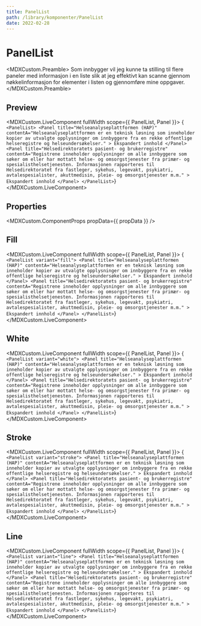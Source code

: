 ```yaml
---
title: PanelList
path: /library/komponenter/PanelList
date: 2022-02-28
---
```



# PanelList

<MDXCustom.Preamble>
  Som innbygger vil jeg kunne ta stilling til flere paneler med informasjon i en liste slik at jeg effektivt kan scanne gjennom
  nøkkelinformasjon for elementer i listen og gjennomføre mine oppgaver.
</MDXCustom.Preamble>

## Preview

<MDXCustom.LiveComponent fullWidth scope={{ PanelList, Panel }}>
  {`
    <PanelList>
        <Panel
            title="Helseanalyseplattformen (HAP)"
            contentA="Helseanalyseplattformen er en teknisk løsning som inneholder kopier av utvalgte opplysninger om innbyggere fra en rekke offentlige helseregistre og helseundersøkelser."
            >
            Ekspandert innhold
        </Panel>
        <Panel
            title="Helsedirektoratets pasient- og brukerregistre"
            contentA="Registrene inneholder opplysninger om alle innbyggere som søker om eller har mottatt helse- og omsorgstjenester fra primær- og spesialisthelsetjenesten. Informasjonen rapporteres til Helsedirektoratet fra fastleger, sykehus, legevakt, psykiatri, avtalespesialister, akuttmedisin, pleie- og omsorgstjenester m.m."
            >
            Ekspandert innhold
        </Panel>
    </PanelList>`}
</MDXCustom.LiveComponent>

## Properties

<MDXCustom.ComponentProps propData={{ propData }} />

## Fill

<MDXCustom.LiveComponent fullWidth scope={{ PanelList, Panel }}>
  {`
    <PanelList variant="fill">
        <Panel
            title="Helseanalyseplattformen (HAP)"
            contentA="Helseanalyseplattformen er en teknisk løsning som inneholder kopier av utvalgte opplysninger om innbyggere fra en rekke offentlige helseregistre og helseundersøkelser."
            >
            Ekspandert innhold
        </Panel>
        <Panel
            title="Helsedirektoratets pasient- og brukerregistre"
            contentA="Registrene inneholder opplysninger om alle innbyggere som søker om eller har mottatt helse- og omsorgstjenester fra primær- og spesialisthelsetjenesten. Informasjonen rapporteres til Helsedirektoratet fra fastleger, sykehus, legevakt, psykiatri, avtalespesialister, akuttmedisin, pleie- og omsorgstjenester m.m."
            >
            Ekspandert innhold
        </Panel>
    </PanelList>`}
</MDXCustom.LiveComponent>

## White

<MDXCustom.LiveComponent fullWidth scope={{ PanelList, Panel }}>
  {`
    <PanelList variant="white">
        <Panel
            title="Helseanalyseplattformen (HAP)"
            contentA="Helseanalyseplattformen er en teknisk løsning som inneholder kopier av utvalgte opplysninger om innbyggere fra en rekke offentlige helseregistre og helseundersøkelser."
            >
            Ekspandert innhold
        </Panel>
        <Panel
            title="Helsedirektoratets pasient- og brukerregistre"
            contentA="Registrene inneholder opplysninger om alle innbyggere som søker om eller har mottatt helse- og omsorgstjenester fra primær- og spesialisthelsetjenesten. Informasjonen rapporteres til Helsedirektoratet fra fastleger, sykehus, legevakt, psykiatri, avtalespesialister, akuttmedisin, pleie- og omsorgstjenester m.m."
            >
            Ekspandert innhold
        </Panel>
    </PanelList>`}
</MDXCustom.LiveComponent>

## Stroke

<MDXCustom.LiveComponent fullWidth scope={{ PanelList, Panel }}>
  {`
    <PanelList variant="stroke">
        <Panel
            title="Helseanalyseplattformen (HAP)"
            contentA="Helseanalyseplattformen er en teknisk løsning som inneholder kopier av utvalgte opplysninger om innbyggere fra en rekke offentlige helseregistre og helseundersøkelser."
            >
            Ekspandert innhold
        </Panel>
        <Panel
            title="Helsedirektoratets pasient- og brukerregistre"
            contentA="Registrene inneholder opplysninger om alle innbyggere som søker om eller har mottatt helse- og omsorgstjenester fra primær- og spesialisthelsetjenesten. Informasjonen rapporteres til Helsedirektoratet fra fastleger, sykehus, legevakt, psykiatri, avtalespesialister, akuttmedisin, pleie- og omsorgstjenester m.m."
            >
            Ekspandert innhold
        </Panel>
    </PanelList>`}
</MDXCustom.LiveComponent>

## Line

<MDXCustom.LiveComponent fullWidth scope={{ PanelList, Panel }}>
  {`
    <PanelList variant="line">
        <Panel
            title="Helseanalyseplattformen (HAP)"
            contentA="Helseanalyseplattformen er en teknisk løsning som inneholder kopier av utvalgte opplysninger om innbyggere fra en rekke offentlige helseregistre og helseundersøkelser."
            >
            Ekspandert innhold
        </Panel>
        <Panel
            title="Helsedirektoratets pasient- og brukerregistre"
            contentA="Registrene inneholder opplysninger om alle innbyggere som søker om eller har mottatt helse- og omsorgstjenester fra primær- og spesialisthelsetjenesten. Informasjonen rapporteres til Helsedirektoratet fra fastleger, sykehus, legevakt, psykiatri, avtalespesialister, akuttmedisin, pleie- og omsorgstjenester m.m."
            >
            Ekspandert innhold
        </Panel>
    </PanelList>`}
</MDXCustom.LiveComponent>
